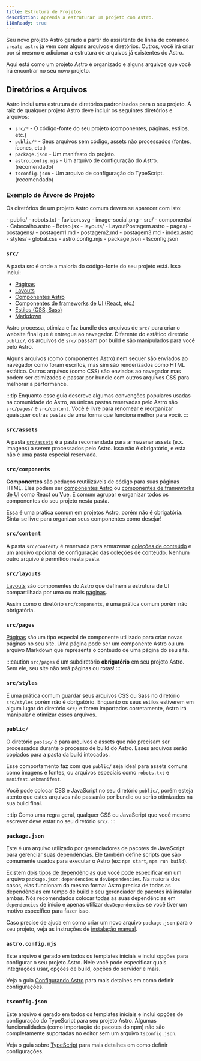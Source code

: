 ```yaml
---
title: Estrutura de Projetos
description: Aprenda a estruturar um projeto com Astro.
i18nReady: true
---
```


Seu novo projeto Astro gerado a partir do assistente de linha de comando `create astro` já vem com alguns arquivos e diretórios. Outros, você irá criar por si mesmo e adicionar a estrutura de arquivos já existentes do Astro.

Aqui está como um projeto Astro é organizado e alguns arquivos que você irá encontrar no seu novo projeto.

## Diretórios e Arquivos

Astro inclui uma estrutura de diretórios padronizados para o seu projeto. A raiz de qualquer projeto Astro deve incluir os seguintes diretórios e arquivos:

- `src/*` - O código-fonte do seu projeto (componentes, páginas, estilos, etc.)
- `public/*` - Seus arquivos sem código, assets não processados (fontes, ícones, etc.)
- `package.json` - Um manifesto do projeto.
- `astro.config.mjs` - Um arquivo de configuração do Astro. (recomendado)
- `tsconfig.json` - Um arquivo de configuração do TypeScript. (recomendado)

### Exemplo de Árvore do Projeto

Os diretórios de um projeto Astro comum devem se aparecer com isto:

<FileTree>
- public/
  - robots.txt
  - favicon.svg
  - image-social.png
- src/
  - components/
    - Cabecalho.astro
    - Botao.jsx
  - layouts/
    - LayoutPostagem.astro
  - pages/
    - postagens/
      - postagem1.md
      - postagem2.md
      - postagem3.md
    - index.astro
  - styles/
    - global.css
- astro.config.mjs
- package.json
- tsconfig.json
</FileTree>

### `src/`

A pasta src é onde a maioria do código-fonte do seu projeto está. Isso inclui:

- [Páginas](/pt-br/basics/astro-pages/)
- [Layouts](/pt-br/basics/layouts/)
- [Componentes Astro](/pt-br/basics/astro-components/)
- [Componentes de frameworks de UI (React, etc.)](/pt-br/basics/framework-components/)
- [Estilos (CSS, Sass)](/pt-br/guides/styling/)
- [Markdown](/pt-br/guides/markdown-content/)

Astro processa, otimiza e faz bundle dos arquivos de `src/` para criar o website final que é entregue ao navegador. Diferente do estático diretório `public/`, os arquivos de `src/` passam por build e são manipulados para você pelo Astro.

Alguns arquivos (como componentes Astro) nem sequer são enviados ao navegador como foram escritos, mas sim são renderizados como HTML estático. Outros arquivos (como CSS) são enviados ao navegador mas podem ser otimizados e passar por bundle com outros arquivos CSS para melhorar a performance.

:::tip
Enquanto esse guia descreve algumas convenções populares usadas na comunidade do Astro, as únicas pastas reservadas pelo Astro são `src/pages/` e `src/content`. Você é livre para renomear e reorganizar quaisquer outras pastas de uma forma que funciona melhor para você.
:::

### `src/assets`

A pasta [`src/assets`](/pt-br/guides/images/) é a pasta recomendada para armazenar assets (e.x. imagens) a serem processados pelo Astro. Isso não é obrigatório, e esta não é uma pasta especial reservada.

### `src/components`

**Componentes** são pedaços reutilizáveis de código para suas páginas HTML. Eles podem ser [componentes Astro](/pt-br/basics/astro-components/) ou [componentes de frameworks de UI](/pt-br/basics/framework-components/) como React ou Vue. É comum agrupar e organizar todos os componentes do seu projeto nesta pasta.

Essa é uma prática comum em projetos Astro, porém não é obrigatória. Sinta-se livre para organizar seus componentes como desejar!

### `src/content`

A pasta `src/content/` é reservada para armazenar [coleções de conteúdo](/pt-br/guides/content-collections/) e um arquivo opcional de configuração das coleções de conteúdo. Nenhum outro arquivo é permitido nesta pasta.

### `src/layouts`

[Layouts](/pt-br/basics/layouts/) são componentes do Astro que definem a estrutura de UI compartilhada por uma ou mais [páginas](/pt-br/basics/astro-pages/).

Assim como o diretório `src/components`, é uma prática comum porém não obrigatória.

### `src/pages`

[Páginas](/pt-br/basics/astro-pages/) são um tipo especial de componente utilizado para criar novas páginas no seu site. Uma página pode ser um componente Astro ou um arquivo Markdown que representa o conteúdo de uma página do seu site.

:::caution
`src/pages` é um subdiretório **obrigatório** em seu projeto Astro. Sem ele, seu site não terá páginas ou rotas!
:::

### `src/styles`

É uma prática comum guardar seus arquivos CSS ou Sass no diretório `src/styles` porém não é obrigatório. Enquanto os seus estilos estiverem em algum lugar do diretório `src/` e forem importados corretamente, Astro irá manipular e otimizar esses arquivos.

### `public/`

O diretório `public/` é para arquivos e assets que não precisam ser processados durante o processo de build do Astro. Esses arquivos serão copiados para a pasta da build intocados.

Esse comportamento faz com que `public/` seja ideal para assets comuns como imagens e fontes, ou arquivos especiais como `robots.txt` e `manifest.webmanifest`.

Você pode colocar CSS e JavaScript no seu diretório `public/`, porém esteja atento que estes arquivos não passarão por bundle ou serão otimizados na sua build final.

:::tip
Como uma regra geral, qualquer CSS ou JavaScript que você mesmo escrever deve estar no seu diretório `src/`.
:::

### `package.json`

Este é um arquivo utilizado por gerenciadores de pacotes de JavaScript para gerenciar suas dependências. Ele também define scripts que são comumente usados para executar o Astro (ex: `npm start`, `npm run build`).

Existem [dois tipos de dependências](https://docs.npmjs.com/specifying-dependencies-and-devdependencies-in-a-package-json-file) que você pode especificar em um arquivo `package.json`: `dependencies` e `devDependencies`. Na maioria dos casos, elas funcionam da mesma forma: Astro precisa de todas as dependências em tempo de build e seu gerenciador de pacotes irá instalar ambas. Nós recomendados colocar todas as suas dependências em `dependencies` de início e apenas utilizar `devDependencies` se você tiver um motivo específico para fazer isso.

Caso precise de ajuda em como criar um novo arquivo `package.json` para o seu projeto, veja as instruções de [instalação manual](/pt-br/install/manual/).

### `astro.config.mjs`

Este arquivo é gerado em todos os templates iniciais e inclui opções para configurar o seu projeto Astro. Nele você pode especificar quais integrações usar, opções de build, opções do servidor e mais.

Veja o guia [Configurando Astro](/pt-br/guides/configuring-astro/) para mais detalhes em como definir configurações.

### `tsconfig.json`

Este arquivo é gerado em todos os templates iniciais e inclui opções de configuração do TypeScript para seu projeto Astro. Algumas funcionalidades (como importação de pacotes do npm) não são completamente suportadas no editor sem um arquivo `tsconfig.json`.

Veja o guia sobre [TypeScript](/pt-br/guides/typescript/) para mais detalhes em como definir configurações.

